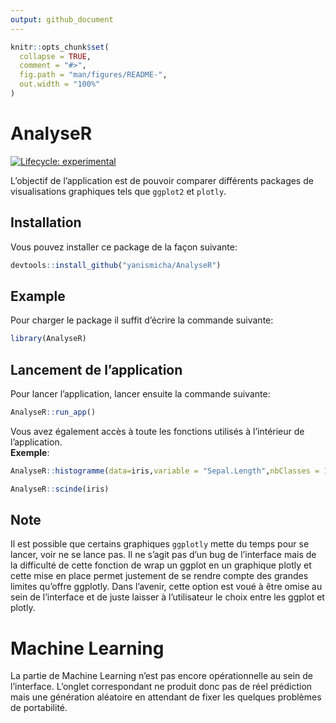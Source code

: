 ```yaml
---
output: github_document
---
```


<!-- README.md is generated from README.Rmd. Please edit that file -->

```r
knitr::opts_chunk$set(
  collapse = TRUE,
  comment = "#>",
  fig.path = "man/figures/README-",
  out.width = "100%"
)
```

# AnalyseR

<!-- badges: start -->
[![Lifecycle: experimental](https://img.shields.io/badge/lifecycle-experimental-orange.svg)](https://lifecycle.r-lib.org/articles/stages.html#experimental)
<!-- badges: end -->

L'objectif de l'application est de pouvoir comparer différents packages de visualisations graphiques tels que `ggplot2` et `plotly`.

## Installation

Vous pouvez installer ce package de la façon suivante:

``` r
devtools::install_github("yanismicha/AnalyseR")
```

## Example
Pour charger le package il suffit  d'écrire la commande suivante:

```r
library(AnalyseR)
```


## Lancement de l'application
Pour lancer l'application, lancer ensuite la commande suivante:
```r
AnalyseR::run_app()
```

Vous avez également accès à toute les fonctions utilisés à l'intérieur de l'application.  
**Exemple**:
```r
AnalyseR::histogramme(data=iris,variable = "Sepal.Length",nbClasses = 10,color = "darkred",type="ggplot")
```

```r
AnalyseR::scinde(iris)
```

## Note
Il est possible que certains graphiques `ggplotly` mette du temps pour se lancer, voir ne se lance pas. Il ne s'agit pas d'un bug de l'interface mais de la difficulté de cette fonction de wrap un ggplot en un graphique plotly et cette mise en place permet justement de se rendre compte des grandes limites qu'offre ggplotly. Dans l'avenir, cette option est voué à être omise au sein de l'interface et de juste laisser à l'utilisateur le choix entre les ggplot et plotly.   



# Machine Learning
La partie de Machine Learning n'est pas encore opérationnelle au sein de l'interface.
L'onglet correspondant ne produit donc pas de réel prédiction mais une génération aléatoire en attendant de fixer les quelques problèmes de portabilité.














```r

```


